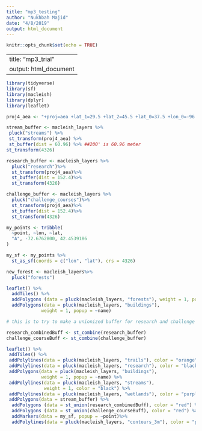 ```yaml
---
title: "mp3_testing"
author: "Nukhbah Majid"
date: "4/8/2019"
output: html_document
---
```


```r
knitr::opts_chunk$set(echo = TRUE)
```

---
title: "mp3_trial"
output: html_document
---

```r
library(tidyverse)
library(sf)
library(macleish)
library(dplyr)
library(leaflet)
```

```r
proj4_aea <- "+proj=aea +lat_1=29.5 +lat_2=45.5 +lat_0=37.5 +lon_0=-96 +x_0=0 +y_0=0 +ellps=GRS80 +datum=NAD83 +units=m +no_defs"

stream_buffer <- macleish_layers %>%
 pluck("streams") %>%
 st_transform(proj4_aea) %>%
 st_buffer(dist = 60.96) %>% ##200' is 60.96 meter
st_transform(4326)

research_buffer <- macleish_layers %>%
  pluck("research")%>%
  st_transform(proj4_aea)%>%
  st_buffer(dist = 152.4)%>%
  st_transform(4326)

challenge_buffer <- macleish_layers %>%
  pluck("challenge_courses")%>%
  st_transform(proj4_aea)%>%
  st_buffer(dist = 152.4)%>%
  st_transform(4326)

my_points <- tribble(
  ~point, ~lon, ~lat,
  "A", -72.6762800, 42.4539186
)

my_sf <- my_points %>%
  st_as_sf(coords = c("lon", "lat"), crs = 4326) 
```

```r
new_forest <- macleish_layers%>%
  pluck("forests")

leaflet() %>%
  addTiles() %>%
  addPolygons (data = pluck(macleish_layers, "forests"), weight = 1, popup = ~Sheet1_Ve )%>%
  addPolygons(data = pluck(macleish_layers, "buildings"),
             weight = 1, popup = ~name)

```


```r
# this is to try to make a unionized buffer for research and challenge course sites

research_combinedBuff <- st_combine(research_buffer)
challenge_courseBuff <- st_combine(challenge_buffer)
```



```r
leaflet() %>%
 addTiles() %>%
 addPolylines(data = pluck(macleish_layers, "trails"), color = "orange", weight = 1) %>%
 addPolylines(data = pluck(macleish_layers, "research"), color = "black", weight = 2) %>%
 addPolygons(data = pluck(macleish_layers, "buildings"),
             weight = 1, popup = ~name) %>%
 addPolylines(data = pluck(macleish_layers, "streams"),
              weight = 1, color = "black") %>%
 addPolylines(data = pluck(macleish_layers, "wetlands"), color = "purple", weight = 2) %>%
 addPolygons(data = stream_buffer) %>%
  addPolygons (data = st_union(research_combinedBuff), color = "red") %>%
  addPolygons (data = st_union(challenge_courseBuff), color = "red") %>%
  addMarkers(data = my_sf, popup = ~point)%>%
  addPolylines(data = pluck(macleish_layers, "contours_3m"), color = "purple", weight = 2)
```

